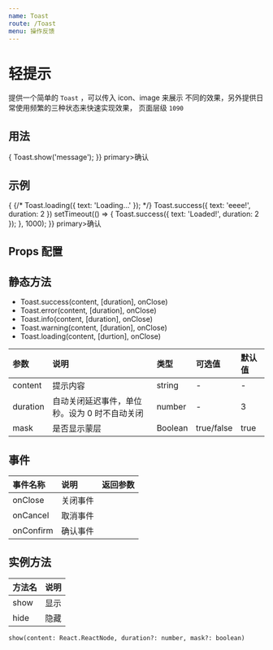 ```yaml
---
name: Toast
route: /Toast
menu: 操作反馈
---
```



# 轻提示

提供一个简单的 `Toast` ，可以传入 icon、image 来展示 不同的效果，另外提供日常使用频繁的三种状态来快速实现效果，
页面层级 `1090`


## 用法
<Playground>
  <div>
    <Button.Group>
      <Button.Self color="blue" onClick={()=>{
          Toast.show('message');
        }} primary>确认</Button.Self>
    </Button.Group>
  </div>
</Playground>

## 示例
<Playground>
  <Button.Group>
    <Button.Self color="blue" onClick={()=>{
        {/* Toast.loading({ text: 'Loading...' }); */}
        Toast.success({ text: 'eeee!', duration: 2 })
        setTimeout(() => {
          Toast.success({ text: 'Loaded!', duration: 2 });
        }, 1000);
      }} primary>确认
      </Button.Self>
  </Button.Group>
</Playground>


## Props 配置

## 静态方法

- Toast.success(content, [duration], onClose)
- Toast.error(content, [duration], onClose)
- Toast.info(content, [duration], onClose)
- Toast.warning(content, [duration], onClose)
- Toast.loading(content, [durtion], onClose)

| 参数 | 说明 | 类型 | 可选值 | 默认值 |
| :--- | :--- | :---- | :--- | :---- |
| content | 提示内容 |  string |  - | - |
| duration | 自动关闭延迟事件，单位秒。设为 0 时不自动关闭 | number | - | 3 |
| mask | 是否显示蒙层 | Boolean | true/false | true |


## 事件
| 事件名称 | 说明 | 返回参数 |
| :--- | :--- | :---- |
| onClose | 关闭事件 | 
| onCancel | 取消事件 | 
| onConfirm | 确认事件 |

## 实例方法
| 方法名 | 说明 |
| :--- | :--- | 
| show | 显示 | 
| hide | 隐藏 | 





```
show(content: React.ReactNode, duration?: number, mask?: boolean)
```